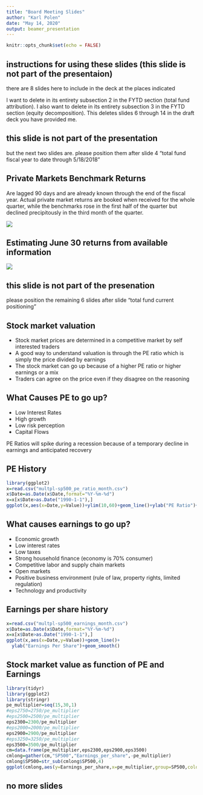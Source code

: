 ```yaml
---
title: "Board Meeting Slides"
author: "Karl Polen"
date: "May 14, 2020"
output: beamer_presentation
---
```


```r
knitr::opts_chunk$set(echo = FALSE)
```
## instructions for using these slides (this slide is not part of the presentaion)

there are 8 slides here to include in the deck at the places indicated

I want to delete in its entirety subsection 2 in the FYTD section (total fund attribution).  I also want to delete in its entirety subsection 3 in the FYTD section (equity decomposition).  This deletes slides 6 through 14 in the draft deck you have provided me.


## this slide is not part of the presentation

but the next two slides are.  please position them after slide 4 "total fund fiscal year to date through 5/18/2018"

## Private Markets Benchmark Returns

Are lagged 90 days and are already known through the end of the fiscal year.  Actual private market returns are booked when received for the whole quarter, while the benchmarks rose in the first half of the quarter but declined precipitously in the third month of the quarter.

![](privbench.png){fig.height=2}

## Estimating June 30 returns from available information

![](june30.png)

## this slide is not part of the presenation

please position the remaining 6 slides after slide "total fund current positioning"

## Stock market valuation

- Stock market prices are determined in a competitive market by self interested traders 
- A good way to understand valuation is through the PE ratio which is simply the price divided by earnings
- The stock market can go up because of a higher PE ratio or higher earnings or a mix
- Traders can agree on the price even if they disagree on the reasoning


## What Causes PE to go up?

- Low Interest Rates
- High growth
- Low risk perception
- Capital Flows 

PE Ratios will spike during a recession because of a temporary decline in earnings and anticipated recovery

## PE History

```r
library(ggplot2)
x=read.csv("multpl-sp500_pe_ratio_month.csv")
x$Date=as.Date(x$Date,format="%Y-%m-%d")
x=x[x$Date>as.Date("1990-1-1"),]
ggplot(x,aes(x=Date,y=Value))+ylim(10,60)+geom_line()+ylab("PE Ratio")+geom_smooth()
```


## What causes earnings to go up?

- Economic growth
- Low interest rates
- Low taxes
- Strong household finance (economy is 70% consumer)
- Competitive labor and supply chain markets 
- Open markets 
- Positive business environment (rule of law, property rights, limited regulation)
- Technology and productivity

## Earnings per share history

```r
x=read.csv("multpl-sp500_earnings_month.csv")
x$Date=as.Date(x$Date,format="%Y-%m-%d")
x=x[x$Date>as.Date("1990-1-1"),]
ggplot(x,aes(x=Date,y=Value))+geom_line()+
  ylab("Earnings Per Share")+geom_smooth()

```

## Stock market value as function of PE and Earnings
```r
library(tidyr)
library(ggplot2)
library(stringr)
pe_multiplier=seq(15,30,1)
#eps2750=2750/pe_multiplier
#eps2500=2500/pe_multiplier
eps2300=2300/pe_multiplier
#eps2000=2000/pe_multiplier
eps2900=2900/pe_multiplier
#eps3250=3250/pe_multiplier
eps3500=3500/pe_multiplier
cm=data.frame(pe_multiplier,eps2300,eps2900,eps3500)
cmlong=gather(cm,"SP500","Earnings_per_share",-pe_multiplier)
cmlong$SP500=str_sub(cmlong$SP500,4)
ggplot(cmlong,aes(y=Earnings_per_share,x=pe_multiplier,group=SP500,color=SP500))+geom_line()
```

## no more slides